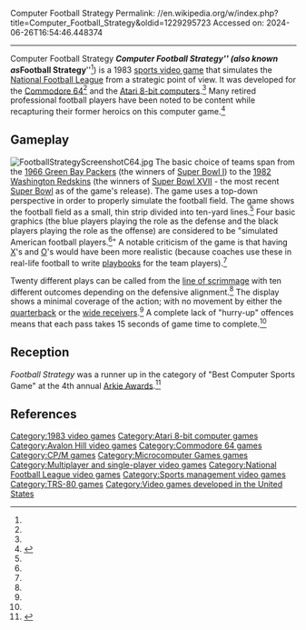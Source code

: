 Computer Football Strategy
Permalink: //en.wikipedia.org/w/index.php?title=Computer_Football_Strategy&oldid=1229295723
Accessed on: 2024-06-26T16:54:46.448374



------
Computer Football Strategy
{{Short description|1983 video game}}
{{Infobox video game
|title = Computer Football Strategy
|image = Computer Football Strategy cover.jpg
|caption = 
|developer = Microcomputer Games
|publisher = [[Avalon Hill]]<ref name="gamefaqs"/>
|released = '''Commodore 64:''' {{vgrelease|NA|1983<ref name="gamefaqs"/>|EU|1983<ref name="gamefaqs"/>}}
|genre = [[Sports video game|Sports]] <small>([[American football|football]])</small><ref name="gamefaqs"/>
|modes = [[Single-player video game|Single-player]]<ref name="gb64">{{cite web | url = http://www.gamebase64.com/game.php?id=2857&d=36| title = # of players/alternative title information | publisher = GB64.com| access-date = 2011-03-24}}</ref> <br> [[Multiplayer]]<ref name="gb64"/>
|platforms = [[Atari 8-bit]], [[Commodore 64]], [[CP/M]], [[TRS-80]]
|alt = 
}}
'''''Computer Football Strategy''''' (also known as '''''Football Strategy'''''<ref name="gb64"/>) is a 1983 [[sports video game]] that simulates the [[National Football League]] from a strategic point of view. It was developed for the [[Commodore 64]]<ref name="gb64"/> and the [[Atari 8-bit computers]].<ref name="atarimania"/> Many retired professional football players have been noted to be content while recapturing their former heroics on this computer game.<ref name="elitomlinson">{{cite web | url = http://elitomlinson.com/index.php?title=Sports_Illustrated_Computer_Football_Strategy_(C64,_5_1/4%22_Disk)_Avalon_Hill_-_1983_USA,_Canada_Release| title = Advanced overview | publisher = Eli Tomlinson| access-date = 2011-03-26}}</ref>

==Gameplay==
[[Image:FootballStrategyScreenshotC64.jpg|thumb]]
The basic choice of teams span from the [[1966 Green Bay Packers season|1966 Green Bay Packers]] (the winners of [[Super Bowl I]]) to the [[1982 Washington Redskins season|1982 Washington Redskins]] (the winners of [[Super Bowl XVII]] - the most recent [[Super Bowl]] as of the game's release). The game uses a top-down perspective in order to properly simulate the football field. The game shows the football field as a small, thin strip divided into ten-yard lines.<ref name="compute"/> Four basic graphics (the blue players playing the role as the defense and the black players playing the role as the offense) are considered to be "simulated American football players.<ref name="compute"/>" A notable criticism of the game is that having [[X]]'s and [[O]]'s would have been more realistic (because coaches use these in real-life football to write [[football playbook|playbook]]s for the team players).<ref name="compute"/>

Twenty different plays can be called from the [[line of scrimmage]] with ten different outcomes depending on the defensive alignment.<ref name="compute"/> The display shows a minimal coverage of the action; with no movement by either the [[quarterback]] or the [[wide receiver]]s.<ref name="compute"/> A complete lack of "hurry-up" offences means that each pass takes 15 seconds of game time to complete.<ref name="compute"/>

==Reception==
''Football Strategy'' was a runner up in the category of "Best Computer Sports Game" at the 4th annual [[Arkie Awards]].<ref>{{cite journal |last1= Kunkel |first1= Bill |author-link1= Bill Kunkel (gaming)|last2= Katz |first2= Arnie |author-link2= Arnie Katz|date= March 1983 |title= Arcade Alley: The Best Computer Games |journal= [[Video (magazine)|Video]]|publisher= Reese Communications|volume= 6|issue= 12|pages= 32–33|issn= 0147-8907}}</ref>{{rp|33}}

==References==
{{reflist|refs=
<ref name="gamefaqs">{{cite web | url = http://www.gamefaqs.com/c64/916936-football-strategy/data| title = Release information | publisher = [[GameFAQs]]| access-date = 2011-03-24}}</ref>
<ref name="atarimania">{{cite web|title=Computer Football Strategy|url=http://www.atarimania.com/game-atari-400-800-xl-xe-computer-football-strategy_1293.html|website=Atari Mania}}</ref>
<ref name="compute">{{cite journal|last1=Brown|first1=Dale F.|title=Two Games of Strategy|journal=Compute!|date=July 1984|issue=49|page=72|url=http://www.atarimagazines.com/compute/issue49/384_1_REVIEWS_Two_Games_Of_Strategy.php}}</ref>
}}

{{Avalon Hill}}

[[Category:1983 video games]]
[[Category:Atari 8-bit computer games]]
[[Category:Avalon Hill video games]]
[[Category:Commodore 64 games]]
[[Category:CP/M games]]
[[Category:Microcomputer Games games]]
[[Category:Multiplayer and single-player video games]]
[[Category:National Football League video games]]
[[Category:Sports management video games]]
[[Category:TRS-80 games]]
[[Category:Video games developed in the United States]]